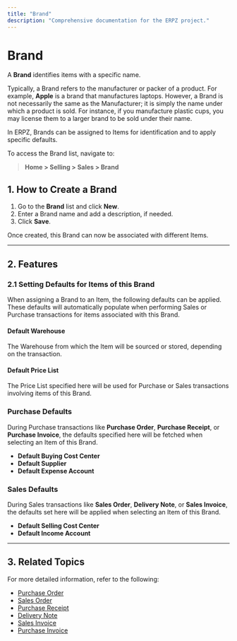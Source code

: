 ```yaml
---
title: "Brand"
description: "Comprehensive documentation for the ERPZ project."
---
```




# Brand

A **Brand** identifies items with a specific name.

Typically, a Brand refers to the manufacturer or packer of a product. For example, **Apple** is a brand that manufactures laptops. However, a Brand is not necessarily the same as the Manufacturer; it is simply the name under which a product is sold. For instance, if you manufacture plastic cups, you may license them to a larger brand to be sold under their name.

In ERPZ, Brands can be assigned to Items for identification and to apply specific defaults.

To access the Brand list, navigate to:
> **Home > Selling > Sales > Brand**

## 1. How to Create a Brand

1. Go to the **Brand** list and click **New**.
2. Enter a Brand name and add a description, if needed.
3. Click **Save**.

Once created, this Brand can now be associated with different Items.

---

## 2. Features

### 2.1 Setting Defaults for Items of this Brand

When assigning a Brand to an Item, the following defaults can be applied. These defaults will automatically populate when performing Sales or Purchase transactions for items associated with this Brand.

#### **Default Warehouse**
The Warehouse from which the Item will be sourced or stored, depending on the transaction.

#### **Default Price List**
The Price List specified here will be used for Purchase or Sales transactions involving items of this Brand.

### Purchase Defaults

During Purchase transactions like **Purchase Order**, **Purchase Receipt**, or **Purchase Invoice**, the defaults specified here will be fetched when selecting an Item of this Brand.

- **Default Buying Cost Center**
- **Default Supplier**
- **Default Expense Account**

### Sales Defaults

During Sales transactions like **Sales Order**, **Delivery Note**, or **Sales Invoice**, the defaults set here will be applied when selecting an Item of this Brand.

- **Default Selling Cost Center**
- **Default Income Account**

---

## 3. Related Topics

For more detailed information, refer to the following:

- [Purchase Order]()
- [Sales Order]()
- [Purchase Receipt]()
- [Delivery Note]()
- [Sales Invoice]()
- [Purchase Invoice]()
